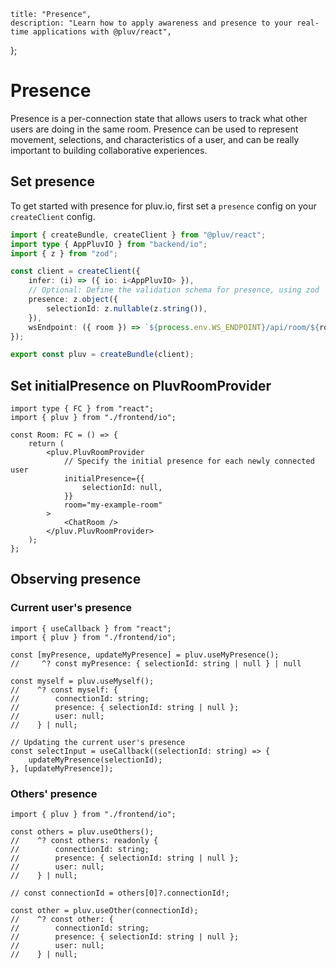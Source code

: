     title: "Presence",
    description: "Learn how to apply awareness and presence to your real-time applications with @pluv/react",
};

# Presence

Presence is a per-connection state that allows users to track what other users are doing in the same room. Presence can be used to represent movement, selections, and characteristics of a user, and can be really important to building collaborative experiences.

## Set presence

To get started with presence for pluv.io, first set a `presence` config on your `createClient` config.

```ts
import { createBundle, createClient } from "@pluv/react";
import type { AppPluvIO } from "backend/io";
import { z } from "zod";

const client = createClient({
    infer: (i) => ({ io: i<AppPluvIO> }),
    // Optional: Define the validation schema for presence, using zod
    presence: z.object({
        selectionId: z.nullable(z.string()),
    }),
    wsEndpoint: ({ room }) => `${process.env.WS_ENDPOINT}/api/room/${room}`,
});

export const pluv = createBundle(client);
```

## Set initialPresence on PluvRoomProvider

```tsx
import type { FC } from "react";
import { pluv } from "./frontend/io";

const Room: FC = () => {
    return (
        <pluv.PluvRoomProvider
            // Specify the initial presence for each newly connected user
            initialPresence={{
                selectionId: null,
            }}
            room="my-example-room"
        >
            <ChatRoom />
        </pluv.PluvRoomProvider>
    );
};
```

## Observing presence

### Current user's presence

```tsx
import { useCallback } from "react";
import { pluv } from "./frontend/io";

const [myPresence, updateMyPresence] = pluv.useMyPresence();
//     ^? const myPresence: { selectionId: string | null } | null

const myself = pluv.useMyself();
//    ^? const myself: {
//        connectionId: string;
//        presence: { selectionId: string | null };
//        user: null;
//    } | null;

// Updating the current user's presence
const selectInput = useCallback((selectionId: string) => {
    updateMyPresence(selectionId);
}, [updateMyPresence]);
```

### Others' presence

```tsx
import { pluv } from "./frontend/io";

const others = pluv.useOthers();
//    ^? const others: readonly {
//        connectionId: string;
//        presence: { selectionId: string | null };
//        user: null;
//    } | null;

// const connectionId = others[0]?.connectionId!;

const other = pluv.useOther(connectionId);
//    ^? const other: {
//        connectionId: string;
//        presence: { selectionId: string | null };
//        user: null;
//    } | null;
```
